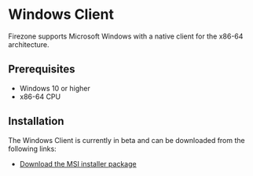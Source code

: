 # Windows Client

Firezone supports Microsoft Windows with a native client for the x86-64
architecture.

## Prerequisites

- Windows 10 or higher
- x86-64 CPU

## Installation

The Windows Client is currently in beta and can be downloaded from the following
links:

- [Download the MSI installer package](https://github.com/firezone/firezone/releases/latest/download/firezone-windows-client-x64.msi)
